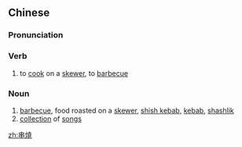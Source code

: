 {{also|串烧}}
==Chinese==
{{zh-forms|s=串烧}}

===Pronunciation===
{{zh-pron
|m=chuànshāo
|c=cyun3 siu1
|cat=v,n
}}

===Verb===
{{zh-verb}}

# to [[cook]] on a [[skewer]], to [[barbecue]]

===Noun===
{{zh-noun}}

# [[barbecue]], food roasted on a [[skewer]], [[shish kebab]], [[kebab]], [[shashlik]]
# [[collection]] of [[song]]s

{{zh-cat|Foods}}

[[zh:串燒]]